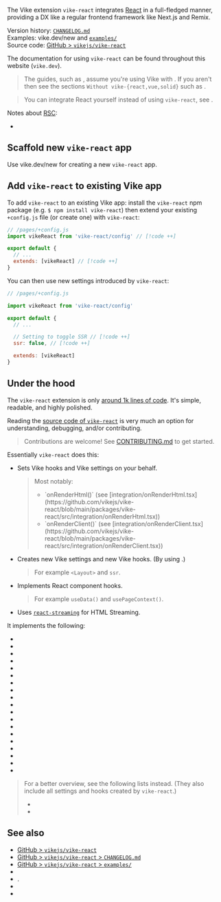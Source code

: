 
The <Link href="/extensions">Vike extension</Link> `vike-react` integrates [React](https://react.dev) in a full-fledged manner, providing a DX like a regular frontend framework like Next.js and Remix.

Version history: [`CHANGELOG.md`](https://github.com/vikejs/vike-react/blob/main/packages/vike-react/CHANGELOG.md)  
Examples: <Link href="/new">vike.dev/new</Link> and [`examples/`](https://github.com/vikejs/vike-react/tree/main/examples)  
Source code: [GitHub > `vikejs/vike-react`](https://github.com/vikejs/vike-react)  

The documentation for using `vike-react` can be found throughout this website (`vike.dev`).

> The guides, such as <Link href="/data-fetching" />, assume you're using Vike with <UiFrameworkExtension name noLink comma />. If you aren't then see the sections `Without vike-{react,vue,solid}` such as <Link href="/useData#without-vike-react-vue-solid" />.

> You can integrate React yourself instead of using `vike-react`, see <Link href="/react#custom-integration" />.

Notes about [RSC](https://react.dev/blog/2023/03/22/react-labs-what-we-have-been-working-on-march-2023#react-server-components):
- <Link href="/react#react-server-components" doNotInferSectionTitle />


## Scaffold new `vike-react` app

Use <Link href="/new">vike.dev/new</Link> for creating a new `vike-react` app.


## Add `vike-react` to existing Vike app

To add `vike-react` to an existing Vike app: install the `vike-react` npm package (e.g. `$ npm install vike-react`) then extend your existing `+config.js` file (or create one) with `vike-react`:

```js
// /pages/+config.js
import vikeReact from 'vike-react/config' // [!code ++]

export default {
  // ...
  extends: [vikeReact] // [!code ++]
}
```

You can then use <Link href="#under-the-hood">new settings introduced by `vike-react`</Link>:

```js
// /pages/+config.js

import vikeReact from 'vike-react/config'

export default {
  // ...

  // Setting to toggle SSR // [!code ++]
  ssr: false, // [!code ++]

  extends: [vikeReact]
}
```


## Under the hood

The `vike-react` extension is only [around 1k lines of code](https://gist.github.com/brillout/6267ecb8c996fb4a401985106cc81936).
It's simple, readable, and highly polished.

Reading the [source code of `vike-react`](https://github.com/vikejs/vike-react) is very much an option for understanding, debugging, and/or contributing.

> Contributions are welcome! See [CONTRIBUTING.md](https://github.com/vikejs/vike-react/blob/main/CONTRIBUTING.md) to get started.

Essentially `vike-react` does this:
- Sets <Link href="/hooks">Vike hooks</Link> and <Link href="/settings">Vike settings</Link> on your behalf.
  > Most notably:
  > - <Link href="/onRenderHtml">`onRenderHtml()`</Link>
  >   (see [integration/onRenderHtml.tsx](https://github.com/vikejs/vike-react/blob/main/packages/vike-react/src/integration/onRenderHtml.tsx))
  > - <Link href="/onRenderClient">`onRenderClient()`</Link>
  >   (see [integration/onRenderClient.tsx](https://github.com/vikejs/vike-react/blob/main/packages/vike-react/src/integration/onRenderClient.tsx))
- Creates new Vike settings and new Vike hooks. (By using <Link href="/meta" />.)
  > For example <Link href="/Layout">`<Layout>`</Link> and <Link href="/ssr">`ssr`</Link>.
- Implements React component hooks.
  > For example <Link href="/useData">`useData()`</Link> and <Link href="/usePageContext">`usePageContext()`</Link>.
- Uses [`react-streaming`](https://github.com/brillout/react-streaming) for <Link href="/streaming">HTML Streaming</Link>.

It implements the following:

- <Link noBreadcrumb href="/useData" />
- <Link noBreadcrumb href="/usePageContext" />
- <Link noBreadcrumb href="/Layout" />
- <Link noBreadcrumb href="/Wrapper" />
- <Link noBreadcrumb href="/ssr" />
- <Link noBreadcrumb href="/stream" />
- <Link noBreadcrumb href="/clientOnly" />
- <Link noBreadcrumb href="/reactStrictMode" />
- <Link noBreadcrumb href="/onBeforeRenderClient" />
- <Link noBreadcrumb href="/onAfterRenderClient" />
- <Link noBreadcrumb href="/Head" />
- <Link noBreadcrumb href="/title" />
- <Link noBreadcrumb href="/description" />
- <Link noBreadcrumb href="/image" />
- <Link noBreadcrumb href="/favicon" />
- <Link noBreadcrumb href="/viewport" />
- <Link noBreadcrumb href="/lang" />
- <Link noBreadcrumb href="/htmlAttributes" />
- <Link noBreadcrumb href="/bodyAttributes" />

> For a better overview, see the following lists instead. (They also include all settings and hooks created by `vike-react`.)
> - <Link href="/settings" />
> - <Link href="/hooks" />



## See also

- [GitHub > `vikejs/vike-react`](https://github.com/vikejs/vike-react)
- [GitHub > `vikejs/vike-react` > `CHANGELOG.md`](https://github.com/vikejs/vike-react/blob/main/packages/vike-react/CHANGELOG.md)
- [GitHub > `vikejs/vike-react` > `examples/`](https://github.com/vikejs/vike-react/tree/main/examples)
- <Link href="/react" />
- <Link href="/react#react-server-components" doNotInferSectionTitle />.
- <Link href="/vike-vue" />
- <Link href="/vike-solid" />

